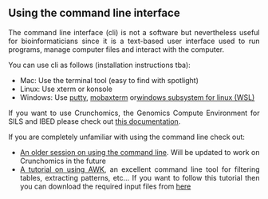 <div style="text-align: justify">

## Using the command line interface {.unnumbered}

The command line interface (cli) is not a software but nevertheless useful for bioinformaticians since it is a text-based user interface used to run programs, manage computer files and interact with the computer.

You can use cli as follows (installation instructions tba):

- Mac: Use the terminal tool (easy to find with spotlight)
- Linux: Use xterm or konsole
- Windows: Use [putty](https://www.putty.org/), [mobaxterm](https://mobaxterm.mobatek.net/?gclid=CjwKCAiAkan9BRAqEiwAP9X6UaGJEwztxdR2mR-EKW5C7hyQPHwVvA3ypPrKCqQQEONI6LBwS6WsrRoC2a8QAvD_BwE/) or[ windows subsystem for linux (WSL)](https://learn.microsoft.com/en-us/windows/wsl/basic-commands#install)

If you want to use Crunchomics, the Genomics Compute Environment for SILS and IBED please check out [this documentation](https://crunchomics-documentation.readthedocs.io/en/latest/index.html).

If you are completely unfamiliar with using the command line check out:

- [An older session on using the command line](https://ndombrowski.github.io/Unix_tutorial/#introduction). Will be updated to work on Crunchomics in the future
- [A tutorial on using AWK](https://ndombrowski.github.io/AWK_tutorial/), an excellent command line tool for filtering tables, extracting patterns, etc... If you want to follow this tutorial then you can download the required input files from [here](https://github.com/ndombrowski/AWK_tutorial/tree/main/1_Inputfiles)

